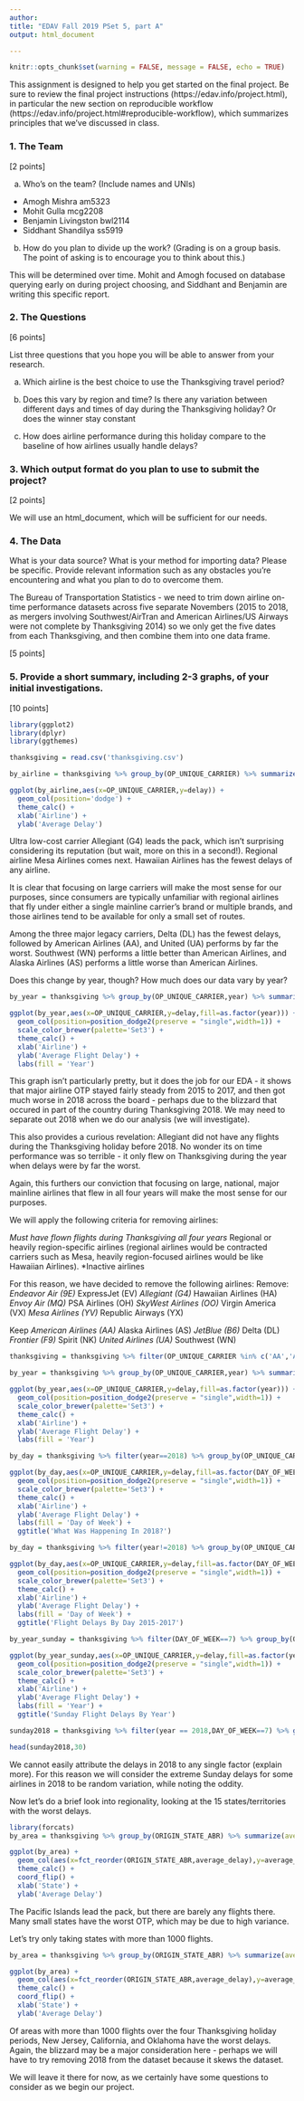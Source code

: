 ```yaml
---
author:
title: "EDAV Fall 2019 PSet 5, part A"
output: html_document

---
```

```r
knitr::opts_chunk$set(warning = FALSE, message = FALSE, echo = TRUE)
```

This assignment is designed to help you get started on the final project. Be sure to review the final project instructions (https://edav.info/project.html), in particular the new section on reproducible workflow (https://edav.info/project.html#reproducible-workflow), which summarizes principles that we've discussed in class.
    
### 1. The Team

[2 points]

a) Who's on the team? (Include names and UNIs)

* Amogh Mishra am5323
* Mohit Gulla mcg2208
* Benjamin Livingston bwl2114
* Siddhant Shandilya ss5919


b) How do you plan to divide up the work? (Grading is on a group basis. The point of asking is to encourage you to think about this.)

This will be determined over time. Mohit and Amogh focused on database querying early on during project choosing, and Siddhant and Benjamin are writing this specific report.


### 2. The Questions

[6 points]

List three questions that you hope you will be able to answer from your research.

a) Which airline is the best choice to use the Thanksgiving travel period?

b) Does this vary by region and time? Is there any variation between different days and times of day during the Thanksgiving holiday? Or does the winner stay constant

c) How does airline performance during this holiday compare to the baseline of how airlines usually handle delays?

### 3. Which output format do you plan to use to submit the project? 

[2 points]

We will use an html_document, which will be sufficient for our needs.

### 4. The Data

What is your data source?  What is your method for importing data? Please be specific. Provide relevant information such as any obstacles you're encountering and what you plan to do to overcome them.

The Bureau of Transportation Statistics - we need to trim down airline on-time performance datasets across five separate Novembers (2015 to 2018, as mergers involving Southwest/AirTran and American Airlines/US Airways were not complete by Thanksgiving 2014) so we only get the five dates from each Thanksgiving, and then combine them into one data frame.

[5 points]


### 5. Provide a short summary, including 2-3 graphs, of your initial investigations. 
[10 points]

```r
library(ggplot2)
library(dplyr)
library(ggthemes)

thanksgiving = read.csv('thanksgiving.csv')
```

```r
by_airline = thanksgiving %>% group_by(OP_UNIQUE_CARRIER) %>% summarize(delay = mean(ARR_DELAY_NEW,na.rm=TRUE))

ggplot(by_airline,aes(x=OP_UNIQUE_CARRIER,y=delay)) + 
  geom_col(position='dodge') +
  theme_calc() + 
  xlab('Airline') +
  ylab('Average Delay')
```

Ultra low-cost carrier Allegiant (G4) leads the pack, which isn't surprising considering its reputation (but wait, more on this in a second!). Regional airline Mesa Airlines comes next. Hawaiian Airlines has the fewest delays of any airline. 

It is clear that focusing on large carriers will make the most sense for our purposes, since consumers are typically unfamiliar with regional airlines that fly under either a single mainline carrier's brand or multiple brands, and those airlines tend to be available for only a small set of routes.

Among the three major legacy carriers, Delta (DL) has the fewest delays, followed by American Airlines (AA), and United (UA) performs by far the worst. Southwest (WN) performs a little better than American Airlines, and Alaska Airlines (AS) performs a little worse than American Airlines.

Does this change by year, though? How much does our data vary by year?
```r
by_year = thanksgiving %>% group_by(OP_UNIQUE_CARRIER,year) %>% summarize(delay = mean(ARR_DELAY_NEW,na.rm=TRUE))

ggplot(by_year,aes(x=OP_UNIQUE_CARRIER,y=delay,fill=as.factor(year))) + 
  geom_col(position=position_dodge2(preserve = "single",width=1)) +
  scale_color_brewer(palette='Set3') +
  theme_calc() +
  xlab('Airline') +
  ylab('Average Flight Delay') +
  labs(fill = 'Year')
```

This graph isn't particularly pretty, but it does the job for our EDA - it shows that major airline OTP stayed fairly steady from 2015 to 2017, and then got much worse in 2018 across the board - perhaps due to the blizzard that occured in part of the country during Thanksgiving 2018. We may need to separate out 2018 when we do our analysis (we will investigate).

This also provides a curious revelation: Allegiant did not have any flights during the Thanksgiving holiday before 2018. No wonder its on time performance was so terrible - it only flew on Thanksgiving during the year when delays were by far the worst.

Again, this furthers our conviction that focusing on large, national, major mainline airlines that flew in all four years will make the most sense for our purposes.

We will apply the following criteria for removing airlines:  

*Must have flown flights during Thanksgiving all four years
*Regional or heavily region-specific airlines (regional airlines would be contracted carriers such as Mesa, heavily region-focused airlines would be like Hawaiian Airlines).
*Inactive airlines

For this reason, we have decided to remove the following airlines:
Remove: 
*Endeavor Air (9E)
*ExpressJet (EV)
*Allegiant (G4)
*Hawaiian Airlines (HA)
*Envoy Air (MQ)
*PSA Airlines (OH)
*SkyWest Airlines (OO)
*Virgin America (VX)
*Mesa Airlines (YV)
*Republic Airways (YX)

Keep
*American Airlines (AA)
*Alaska Airlines (AS)
*JetBlue (B6)
*Delta (DL)
*Frontier (F9)
*Spirit (NK)
*United Airlines (UA)
*Southwest (WN)

```r
thanksgiving = thanksgiving %>% filter(OP_UNIQUE_CARRIER %in% c('AA','AS','B6','DL','F9','NK','UA','WN'))
```


```r
by_year = thanksgiving %>% group_by(OP_UNIQUE_CARRIER,year) %>% summarize(delay = mean(ARR_DELAY_NEW,na.rm=TRUE))

ggplot(by_year,aes(x=OP_UNIQUE_CARRIER,y=delay,fill=as.factor(year))) + 
  geom_col(position=position_dodge2(preserve = "single",width=1)) +
  scale_color_brewer(palette='Set3') +
  theme_calc() +
  xlab('Airline') +
  ylab('Average Flight Delay') +
  labs(fill = 'Year')
```

```r
by_day = thanksgiving %>% filter(year==2018) %>% group_by(OP_UNIQUE_CARRIER,DAY_OF_WEEK) %>% summarize(delay = mean(ARR_DELAY_NEW,na.rm=TRUE))

ggplot(by_day,aes(x=OP_UNIQUE_CARRIER,y=delay,fill=as.factor(DAY_OF_WEEK))) + 
  geom_col(position=position_dodge2(preserve = "single",width=1)) +
  scale_color_brewer(palette='Set3') +
  theme_calc() +
  xlab('Airline') +
  ylab('Average Flight Delay') +
  labs(fill = 'Day of Week') + 
  ggtitle('What Was Happening In 2018?')
```

```r
by_day = thanksgiving %>% filter(year!=2018) %>% group_by(OP_UNIQUE_CARRIER,DAY_OF_WEEK) %>% summarize(delay = mean(ARR_DELAY_NEW,na.rm=TRUE))

ggplot(by_day,aes(x=OP_UNIQUE_CARRIER,y=delay,fill=as.factor(DAY_OF_WEEK))) + 
  geom_col(position=position_dodge2(preserve = "single",width=1)) +
  scale_color_brewer(palette='Set3') +
  theme_calc() +
  xlab('Airline') +
  ylab('Average Flight Delay') +
  labs(fill = 'Day of Week') + 
  ggtitle('Flight Delays By Day 2015-2017')
```

```r
by_year_sunday = thanksgiving %>% filter(DAY_OF_WEEK==7) %>% group_by(OP_UNIQUE_CARRIER,year) %>% summarize(delay = mean(ARR_DELAY_NEW,na.rm=TRUE))

ggplot(by_year_sunday,aes(x=OP_UNIQUE_CARRIER,y=delay,fill=as.factor(year))) + 
  geom_col(position=position_dodge2(preserve = "single",width=1)) +
  scale_color_brewer(palette='Set3') +
  theme_calc() +
  xlab('Airline') +
  ylab('Average Flight Delay') +
  labs(fill = 'Year') + 
  ggtitle('Sunday Flight Delays By Year')
```

```r
sunday2018 = thanksgiving %>% filter(year == 2018,DAY_OF_WEEK==7) %>% group_by(ORIGIN) %>% summarize(cancellations = sum(CANCELLED,na.rm=TRUE)) %>% arrange(-cancellations)

head(sunday2018,30)
```

We cannot easily attribute the delays in 2018 to any single factor (explain more). For this reason we will consider the extreme Sunday delays for some airlines in 2018 to be random variation, while noting the oddity.

Now let's do a brief look into regionality, looking at the 15 states/territories with the worst delays.

```r
library(forcats)
by_area = thanksgiving %>% group_by(ORIGIN_STATE_ABR) %>% summarize(average_delay = mean(DEP_DELAY_NEW,na.rm=TRUE),number_of_flights=n()) %>% arrange(-average_delay) %>% head(15)

ggplot(by_area) +
  geom_col(aes(x=fct_reorder(ORIGIN_STATE_ABR,average_delay),y=average_delay)) +
  theme_calc() +
  coord_flip() + 
  xlab('State') +
  ylab('Average Delay')
```

The Pacific Islands lead the pack, but there are barely any flights there. Many small states have the worst OTP, which may be due to high variance.

Let's try only taking states with more than 1000 flights. 

```r
by_area = thanksgiving %>% group_by(ORIGIN_STATE_ABR) %>% summarize(average_delay = mean(DEP_DELAY_NEW,na.rm=TRUE),number_of_flights=n()) %>% arrange(-average_delay) %>% filter(number_of_flights >1000) %>% head(15)

ggplot(by_area) +
  geom_col(aes(x=fct_reorder(ORIGIN_STATE_ABR,average_delay),y=average_delay)) +
  theme_calc() +
  coord_flip() + 
  xlab('State') +
  ylab('Average Delay')
```

Of areas with more than 1000 flights over the four Thanksgiving holiday periods, New Jersey, California, and Oklahoma have the worst delays. Again, the blizzard may be a major consideration here - perhaps we will have to try removing 2018 from the dataset because it skews the dataset.

We will leave it there for now, as we certainly have some questions to consider as we begin our project.
